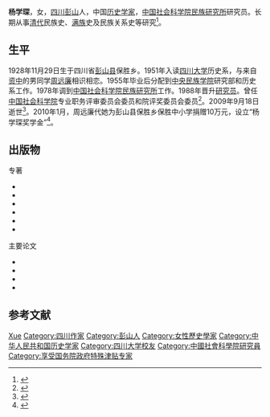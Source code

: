 {{人物信息框
| 姓名     = 杨学琛
| 性别     = 女
| 出生日期 = 1928年11月29日
| 出生地点 = [[四川省|四川省]][[彭山县|彭山县]]
| 逝世日期 = {{Dda|2009|9|18|1928|11|29}}
| 逝世地点 = [[北京市|北京市]]
| 籍贯     =
| 母校     = [[四川大学|四川大学]]
| 民族     = [[汉族|汉族]]
| 职业     = [[历史学家|历史学家]]
| 配偶     = [[周远廉|周远廉]]
| 知名作品 = 《中国民族史》
}}
'''杨学琛'''{{BD|1928年|11月29日|2009年|9月18日|catIdx=Yang}}，女，[[四川省|四川]][[彭山县|彭山]]人，中国[[历史学家|历史学家]]，[[中国社会科学院民族研究所|中国社会科学院民族研究所]]研究员。长期从事[[清代|清代]]民族史、[[满族|满族]]史及民族关系史等研究<ref>{{cite book |editor=高增德 |title=中国现代社会科学家大辞典 |date=1994 |publisher=书海出版社 |isbn=9787805501581}}</ref>。

== 生平 ==
1928年11月29日生于四川省[[彭山县|彭山县]]保胜乡。1951年入读[[四川大学|四川大学]]历史系，与来自[[资中县|资中]]的男同学[[周远廉|周远廉]]相识相恋。1955年毕业后分配到[[中央民族学院|中央民族学院]]研究部和历史系工作。1978年调到[[中国社会科学院民族研究所|中国社会科学院民族研究所]]工作。1988年晋升[[研究员|研究员]]。曾任[[中国社会科学院|中国社会科学院]]专业职务评审委员会委员和院评奖委员会委员<ref>{{cite web |title=民族所老学者杨学琛         为家乡学校设立“杨学琛奖学金” |url=http://lgj.cssn.cn/llfc/201507/t20150707_2565949.shtml |publisher=中国社会科学院离退休干部工作局 |archiveurl=https://web.archive.org/web/20200909122510/http://lgj.cssn.cn/llfc/201507/t20150707_2565949.shtml |archivedate=2020-09-09 |date=2010-05-15}}</ref>。2009年9月18日逝世<ref>{{cite book |editor=揣振宇 |editor2=华祖根 |title=中国民族研究年鉴·2009年卷 |date=2011 |publisher=中央民族大学出版社 |isbn=978-7-81108-987-5 |pages=228-231}}</ref>。2010年1月，周远廉代她为彭山县保胜乡保胜中小学捐赠10万元，设立“杨学琛奖学金”<ref>{{cite web |author1=曹平 |author2=刘树军 |title=彭山区保胜小学40名学生获杨学琛奖学金 |url=http://ms.newssc.org/system/20170118/002098935.html |publisher=四川新闻网 |date=2017-01-18}}</ref>。

== 出版物 ==
{{ref begin}}
;专著
*{{cite book |author=杨学琛 |title=杨学琛清史论文集 |date=2016 |publisher=[[社会科学文献出版社|社会科学文献出版社]] |location=北京 |series=中国社会科学院老年学者文库 |isbn=978-7-5097-7181-5}}
*{{cite book |author=杨学琛 |title=中国历代民族史·清代民族史 |date=2007 |publisher=社会科学文献出版社 |location=北京 |series=中国社会科学院文库·历史考古研究系列 |isbn=978-7-80230-424-6}}
*{{cite book |author=杨学琛 |title=清代民族史 |date=1996 |publisher=四川民族出版社 |location=成都 |series=中国历代民族史丛书 |isbn=7-5409-1775-X}}
*{{cite book |author=杨学琛 |title=中国民族史 |date=1994 |publisher=文津出版社 |location=台北 |series=中国文化史丛书 |isbn=957-668-190-1}}
*{{cite book |author=杨学琛 |title=清代民族关系史 |date=1991 |publisher=吉林文史出版社 |location=长春 |series=明清史丛书 |isbn=7-80528-477-6}}
*{{cite book |author=杨学琛 |author2=周运廉 |title=清代八旗王公贵族兴衰史 |date=1986 |publisher=辽宁人民出版社 |location=沈阳}}
;主要论文
*{{cite journal |author=杨学琛 |title=满族兴起与东北民族关系的变化 |journal=满族研究 |date=1988 |issue=3 |pages=18-23 |issn=1006-365X}}
*{{cite journal |author=杨学琛 |title=略论清代满汉关系的发展和变化 |journal=民族研究 |date=1981 |issue=6 |pages=16-26 |issn=0256-1891}}
*{{cite journal |author=杨学琛 |title=清代旗兵和余丁的地位和反抗斗争 |journal=中国民族 |date=1963 |issue=9 |pages=33-37 |issn=1009-8887}}
*{{cite journal |author=杨学琛 |title=清代旗地的性质及其变化 |journal=历史研究 |date=1963 |issue=3 |pages=175-194 |issn=0459-1909}}
{{ref end}}
== 参考文献 ==
{{portal|人物|历史}}
{{reflist}}
{{Authority control}}
{{DEFAULTSORT:Yang}}
[[Category:杨姓|Xue]]
[[Category:四川作家|Category:四川作家]]
[[Category:彭山人|Category:彭山人]]
[[Category:女性歷史學家|Category:女性歷史學家]]
[[Category:中华人民共和国历史学家|Category:中华人民共和国历史学家]]
[[Category:四川大学校友|Category:四川大学校友]]
[[Category:中國社會科學院研究員|Category:中國社會科學院研究員]]
[[Category:享受国务院政府特殊津贴专家|Category:享受国务院政府特殊津贴专家]]